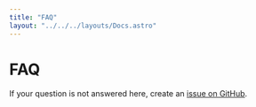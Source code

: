 ```yaml
---
title: "FAQ"
layout: "../../../layouts/Docs.astro"
---
```



# FAQ

If your question is not answered here, create an [issue on GitHub](https://github.com/chemicaljs/chemical/issues/new).

<FAQ client:load />